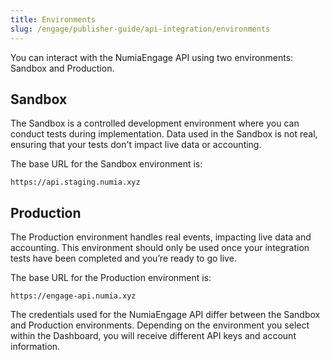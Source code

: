 ```yaml
---
title: Environments
slug: /engage/publisher-guide/api-integration/environments
---
```


You can interact with the NumiaEngage API using two environments: Sandbox and Production.

## Sandbox
The Sandbox is a controlled development environment where you can conduct tests during implementation. Data used in the Sandbox is not real, ensuring that your tests don't impact live data or accounting.

The base URL for the Sandbox environment is:
```
https://api.staging.numia.xyz
```

## Production
The Production environment handles real events, impacting live data and accounting. This environment should only be used once your integration tests have been completed and you’re ready to go live.

The base URL for the Production environment is:
```
https://engage-api.numia.xyz
```

<Callout type="info" title="Credentials">
The credentials used for the NumiaEngage API differ between the Sandbox and Production environments. Depending on the environment you select within the Dashboard, you will receive different API keys and account information.
</Callout>